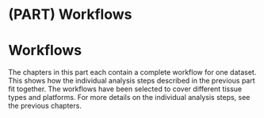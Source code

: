 # (PART) Workflows {-}

# Workflows

The chapters in this part each contain a complete workflow for one dataset. This shows how the individual analysis steps described in the previous part fit together. The workflows have been selected to cover different tissue types and platforms. For more details on the individual analysis steps, see the previous chapters.

